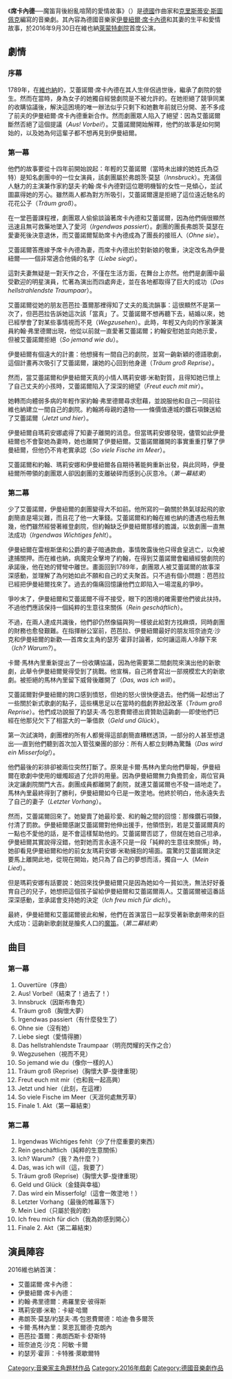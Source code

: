 {{plot|time=2016-12-15T15:12:55+00:00}}
{{unreferenced|time=2016-12-15T15:12:55+00:00}}
《'''席卡內德'''──魔笛背後紛亂喧鬧的愛情故事》（{{lang-de|Schikaneder – Die turbulente Liebesgeschichte hinter der Zauberflöte}}）是[[德國|德國]]作曲家{{link-de|史蒂芬·史瓦茨|de:Stephan Schwartz}}和[[克里斯蒂安·斯圖佩克|克里斯蒂安·斯圖佩克]]編寫的音樂劇。其內容為德國音樂家[[伊曼紐爾·席卡內德|伊曼紐爾·席卡內德]]和其妻{{link-de|艾蕾諾爾·席卡內德|de:Eleonore Schikaneder}}的生平和愛情故事，於2016年9月30日在維也納[[萊蒙特劇院|萊蒙特劇院]]首度公演。

==劇情==
===序幕===
1789年，在[[維也納|維也納]]的{{link-de|維登劇院|de:Freihaustheater}}，艾蕾諾爾·席卡內德在其人生伴侶{{link-de|約翰·弗里德爾|de:Johann Friedel (Schauspieler)}}過世後，繼承了劇院的營生。然而在當時，身為女子的她獨自經營劇院是不被允許的。在她拒絕了競爭同業{{link-de|卡爾·馬林內里|de:Karl von Marinelli}}的收購協議後，解決這困境的唯一辦法似乎只剩下和她數年前就已分開、差不多成了前夫的伊曼紐爾·席卡內德重新合作。然而劇團眾人陷入了絕望：因為艾蕾諾爾斷然否絕了這個提議（''Aus! Vorbei!''）。艾蕾諾爾開始解釋，他們的故事是如何開始的，以及她為何這輩子都不想再見到伊曼紐爾。

===第一幕===
他們的故事要從十四年前開始說起：年輕的艾蕾諾爾（當時未出嫁的她姓氏為亞特）是知名劇團中的一位女演員，該劇團屬於弗朗茨·莫瑟（''Innsbruck''）。充滿個人魅力的主演兼作家約瑟夫·約翰·席卡內德對這位聰明機智的女性一見傾心，並試圖贏得她的芳心。雖然兩人都為對方所吸引，艾蕾諾爾還是拒絕了這位遠近馳名的花花公子（''Träum groß''）。

在一堂芭蕾課程裡，劇團眾人偷偷談論著席卡內德和艾蕾諾爾，因為他們倆很顯然迅速且無可救藥地墜入了愛河（''Irgendwas passiert''）。劇團的團長弗朗茨·莫瑟在愛妻死後決意退休，而艾蕾諾爾幫助席卡內德成為了團長的接班人（''Ohne sie''）。

艾蕾諾爾答應嫁予席卡內德為妻，而席卡內德出於對新娘的敬重，決定改名為伊曼紐爾──一個非常適合他倆的名字（''Liebe siegt''）。

這對夫妻無疑是一對天作之合，不僅在生活方面，在舞台上亦然。他們是劇團中最受歡迎的明星演員，忙著為演出而四處奔走，並在各地都取得了巨大的成功（''Das hellstrahlendste Traumpaar''）。

艾蕾諾爾從她的朋友芭芭拉·蓋爾那裡得知了丈夫的風流韻事：這很顯然不是第一次了，但芭芭拉告訴她這次該「當真」了。艾蕾諾爾不想再聽下去，結婚以來，她已經學會了對某些事情視而不見（''Wegzusehen''）。此時，年輕又內向的作家兼演員約翰·弗里德爾出現，他從以前就一直愛著艾蕾諾爾；約翰安慰她並向她示愛，但被艾蕾諾爾拒絕（''So jemand wie du''）。

伊曼紐爾有個遠大的計畫：他想擁有一間自己的劇院，並寫一齣新穎的德語歌劇，這個計畫再次吸引了艾蕾諾爾，讓她的心回到他身邊（''Träum groß Reprise''）。

然而，當艾蕾諾爾和伊曼紐爾天真的小情人瑪莉安娜·米勒對質，且得知她已懷上了自己丈夫的小孩時，艾蕾諾爾陷入了深深的絕望（''Freut euch mit mir''）。

她轉而向體弱多病的年輕作家約翰·弗里德爾尋求慰藉，並說服他和自己一同前往維也納建立一間自己的劇院。約翰將母親的遺物──一條價值連城的鑽石項鍊送給了艾蕾諾爾（''Jetzt und hier''）。

伊曼紐爾自瑪莉安娜處得了知妻子離開的消息。但當瑪莉安娜發現，儘管如此伊曼紐爾也不會娶她為妻時，她也離開了伊曼紐爾。艾蕾諾爾離開的事實重重打擊了伊曼紐爾，但他仍不肯老實承認（''So viele Fische im Meer''）。

艾蕾諾爾和約翰、瑪莉安娜和伊曼紐爾各自期待著能夠重新出發，與此同時，伊曼紐爾所帶領的劇團眾人卻因劇團的支離破碎而感到心灰意冷。（''第一幕結束''）

===第二幕===
少了艾蕾諾爾，伊曼紐爾的劇團變得大不如前。他所寫的一齣關於熱氣球起飛的歌劇簡直是場災難，而且花了他一大筆錢。艾蕾諾爾和約翰在維也納的遭遇也相去無幾，他們雖然經營著維登劇院，但約翰缺乏伊曼紐爾那樣的膽識，以致劇團一直無法成功（''Irgendwas Wichtiges fehlt''）。

伊曼紐爾在雷根斯堡和公爵的妻子暗通款曲，事情敗露後他只得倉皇逃亡，以免被逮捕關押。而在維也納，病魔完全擊垮了約翰，在得到艾蕾諾爾會繼續經營劇院的承諾後，他在她的臂彎中離世。畫面回到1789年，劇團眾人被艾蕾諾爾的故事深深感動，並理解了為何她如此不願和自己的丈夫聚首。只不過有個小問題：芭芭拉已經把伊曼紐爾找來了。過去的傷痛回憶讓他們立即陷入一場混亂的爭吵。

爭吵末了，伊曼紐爾和艾蕾諾爾不得不接受，眼下的困境的確需要他們彼此扶持。不過他們應該保持一個純粹的生意往來關係（''Rein geschäftlich''）。

不過，在兩人達成共識後，他們卻仍然像貓與狗一樣彼此給對方找麻煩，同時劇團的財務也愈發艱難。在指揮辦公室前，芭芭拉、伊曼紐爾最好的朋友班奈迪克·沙克和伊曼紐爾的新歡──首席女主角約瑟芳·霍菲討論著，如何讓這兩人冷靜下來（''Ich? Warum?''）。

卡爾·馬林內里重新提出了一份收購協議，因為他需要第二間劇院來演出他的新歌劇，此舉令伊曼紐爾覺得受到了挑戰。他宣稱，自己將會寫出一部規模宏大的新歌劇。被拒絕的馬林內里留下威脅後離開了（''Das, was ich will''）。

艾蕾諾爾對伊曼紐爾的誇口感到憤怒，但她的怒火很快便退去。他們倆一起想出了一些關於新式歌劇的點子，這些構思足以在當時的戲劇界掀起改革（''Träum groß Reprise''）。他們成功說服了約瑟夫·馮·包恩費爾德出資贊助這齣劇──即使他們已經在他那兒欠下了相當大的一筆借款（''Geld und Glück''）。

第一次試演時，劇團裡的所有人都覺得這部劇簡直糟糕透頂，一部分的人甚至想退出──直到他們聽到首次加入管弦樂團的部分：所有人都立刻轉為驚豔（''Das wird ein Misserfolg!''）。

他們最後的彩排卻被兩位突然打斷了。原來是卡爾·馬林內里向他們舉報，伊曼紐爾在歌劇中使用的蠟燭超過了允許的用量。因為伊曼紐爾無力負擔罰金，兩位官員決定讓劇院關門大吉。劇團成員都離開了劇院，就連艾蕾諾爾也不發一語地走了。馬林內里最終得到了勝利，伊曼紐爾如今已是一敗塗地。他終於明白，他永遠失去了自己的妻子（''Letzter Vorhang''）。

然而，艾蕾諾爾回來了。她變賣了她最珍愛、和約翰之間的回憶：那條鑽石項鍊，付清了罰款。伊曼紐爾感謝艾蕾諾爾對他伸出援手，他領悟到，若是艾蕾諾爾真的一點也不愛他的話，是不會這樣幫助他的。艾蕾諾爾否認了，但就在她自己坦承，伊曼紐爾其實說得沒錯，他對她而言永遠不只是一段「純粹的生意往來關係」時，她卻看見伊曼紐爾和他的前女友瑪莉安娜·米勒擁抱的場面。震驚的艾蕾諾爾決定要馬上離開此地，從現在開始，她只為了自己的夢想而活，獨自一人（''Mein Lied''）。

但是瑪莉安娜有話要說：她回來找伊曼紐爾只是因為她如今一貧如洗，無法好好養育自己的兒子，她想把這個孩子留給伊曼紐爾和艾蕾諾爾兩人。艾蕾諾爾被這番話深深感動，並承諾會支持她的決定（''Ich freu mich für dich''）。

最終，伊曼紐爾和艾蕾諾爾彼此和解，他們在首演當日一起享受著新歌劇帶來的巨大成功：這齣新歌劇就是膾炙人口的[[魔笛|魔笛]]。（''第二幕結束''）

==曲目==
===第一幕===
# Ouvertüre（序曲）
# Aus! Vorbei!（結束了！過去了！）
# Innsbruck（因斯布魯克）
# Träum groß（胸懷大夢）
# Irgendwas passiert（有什麼發生了）
# Ohne sie（沒有她）
# Liebe siegt（愛情得勝）
# Das hellstrahlendste Traumpaar（明亮閃耀的天作之合）
# Wegzusehen（視而不見）
# So jemand wie du（像你一樣的人）
# Träum groß (Reprise)（胸懷大夢-旋律重現）
# Freut euch mit mir（也和我一起高興）
# Jetzt und hier（此刻，在這裡）
# So viele Fische im Meer（天涯何處無芳草）
# Finale 1. Akt（第一幕結束）

===第二幕===
#  Irgendwas Wichtiges fehlt（少了什麼重要的東西）
#  Rein geschäftlich（純粹的生意關係）
#  Ich? Warum?（我？為什麼？）
#  Das, was ich will（這，我要了）
#  Träum groß (Reprise)（胸懷大夢-旋律重現）
#  Geld und Glück（金錢與幸福）
#  Das wird ein Misserfolg!（這會一敗塗地！）
#  Letzter Vorhang（最後的帷幕落下）
#  Mein Lied（只屬於我的歌）
#  Ich freu mich für dich（我為妳感到開心）
#  Finale 2. Akt（第二幕結束）

==演員陣容==
2016維也納首演：
* 艾蕾諾爾·席卡內德：{{link-de|米莉卡·約凡諾維齊|de:Milica Jovanovic}}
* 伊曼紐爾·席卡內德：{{link-de|馬克·賽伯特|de:Mark Seibert}}
* 約翰·弗里德爾：弗羅里安·彼得斯
* 瑪莉安娜·米勒：卡緹·哈爾
* 弗朗茨·莫瑟/約瑟夫·馮·包恩費爾德：哈迪·魯多爾茨
* 卡爾·馬林內里：萊恩瓦爾德·克朗內
* 芭芭拉·蓋爾：弗朗西斯卡·舒斯特
* 班奈迪克·沙克：阿敏·卡爾
* 約瑟芳·霍菲：卡特雅·萊歇爾特

[[Category:音樂家主角題材作品|Category:音樂家主角題材作品]]
[[Category:2016年戲劇|Category:2016年戲劇]]
[[Category:德國音樂劇作品|Category:德國音樂劇作品]]